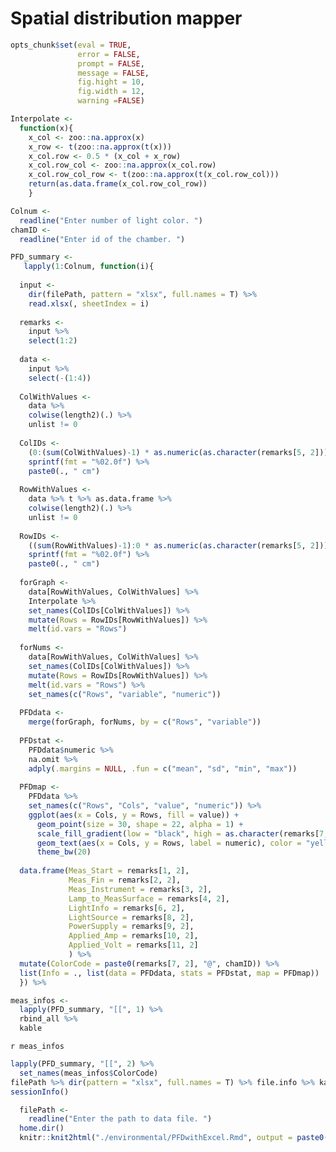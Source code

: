 Spatial distribution mapper
========================================================
```r
opts_chunk$set(eval = TRUE,
               error = FALSE,
               prompt = FALSE,
               message = FALSE,
               fig.hight = 10,
               fig.width = 12,
               warning =FALSE)
```

```r
Interpolate <-
  function(x){
    x_col <- zoo::na.approx(x)
    x_row <- t(zoo::na.approx(t(x)))
    x_col.row <- 0.5 * (x_col + x_row)
    x_col.row_col <- zoo::na.approx(x_col.row)
    x_col.row_col_row <- t(zoo::na.approx(t(x_col.row_col)))
    return(as.data.frame(x_col.row_col_row))
    }
```

```r

Colnum <-
  readline("Enter number of light color. ")  
chamID <-
  readline("Enter id of the chamber. ") 

PFD_summary <-
   lapply(1:Colnum, function(i){
  
  input <-
    dir(filePath, pattern = "xlsx", full.names = T) %>%
    read.xlsx(, sheetIndex = i)
  
  remarks <-
    input %>%
    select(1:2)
  
  data <-
    input %>%
    select(-(1:4))
    
  ColWithValues <-
    data %>%
    colwise(length2)(.) %>%
    unlist != 0
  
  ColIDs <-
    (0:(sum(ColWithValues)-1) * as.numeric(as.character(remarks[5, 2]))) %>%
    sprintf(fmt = "%02.0f") %>%
    paste0(., " cm")
  
  RowWithValues <-
    data %>% t %>% as.data.frame %>%
    colwise(length2)(.) %>%
    unlist != 0
  
  RowIDs <-
    ((sum(RowWithValues)-1):0 * as.numeric(as.character(remarks[5, 2]))) %>%
    sprintf(fmt = "%02.0f") %>%
    paste0(., " cm")
  
  forGraph <-
    data[RowWithValues, ColWithValues] %>%
    Interpolate %>%
    set_names(ColIDs[ColWithValues]) %>%
    mutate(Rows = RowIDs[RowWithValues]) %>%
    melt(id.vars = "Rows")
  
  forNums <-
    data[RowWithValues, ColWithValues] %>%
    set_names(ColIDs[ColWithValues]) %>%
    mutate(Rows = RowIDs[RowWithValues]) %>%
    melt(id.vars = "Rows") %>%
    set_names(c("Rows", "variable", "numeric"))
  
  PFDdata <-
    merge(forGraph, forNums, by = c("Rows", "variable"))
  
  PFDstat <-
    PFDdata$numeric %>%
    na.omit %>%
    adply(.margins = NULL, .fun = c("mean", "sd", "min", "max"))
  
  PFDmap <-
    PFDdata %>%
    set_names(c("Rows", "Cols", "value", "numeric")) %>%
    ggplot(aes(x = Cols, y = Rows, fill = value)) +
      geom_point(size = 30, shape = 22, alpha = 1) +
      scale_fill_gradient(low = "black", high = as.character(remarks[7, 2])) +
      geom_text(aes(x = Cols, y = Rows, label = numeric), color = "yellow", vjust = Inf) +
      theme_bw(20)
  
  data.frame(Meas_Start = remarks[1, 2],
             Meas_Fin = remarks[2, 2],
             Meas_Instrument = remarks[3, 2],
             Lamp_to_MeasSurface = remarks[4, 2],
             LightInfo = remarks[6, 2],
             LightSource = remarks[8, 2],
             PowerSupply = remarks[9, 2],
             Applied_Amp = remarks[10, 2],
             Applied_Volt = remarks[11, 2]
             ) %>%
  mutate(ColorCode = paste0(remarks[7, 2], "@", chamID)) %>%
  list(Info = ., list(data = PFDdata, stats = PFDstat, map = PFDmap))
  }) %>%

meas_infos <- 
  lapply(PFD_summary, "[[", 1) %>%
  rbind_all %>%
  kable
```

`r meas_infos`
```r
lapply(PFD_summary, "[[", 2) %>%
  set_names(meas_infos$ColorCode)
filePath %>% dir(pattern = "xlsx", full.names = T) %>% file.info %>% kable
sessionInfo()
```

```r
  filePath <- 
    readline("Enter the path to data file. ") 
  home.dir()
  knitr::knit2html("./environmental/PFDwithExcel.Rmd", output = paste0(filePath, "/", chamID, "_PFD.html"))
```
